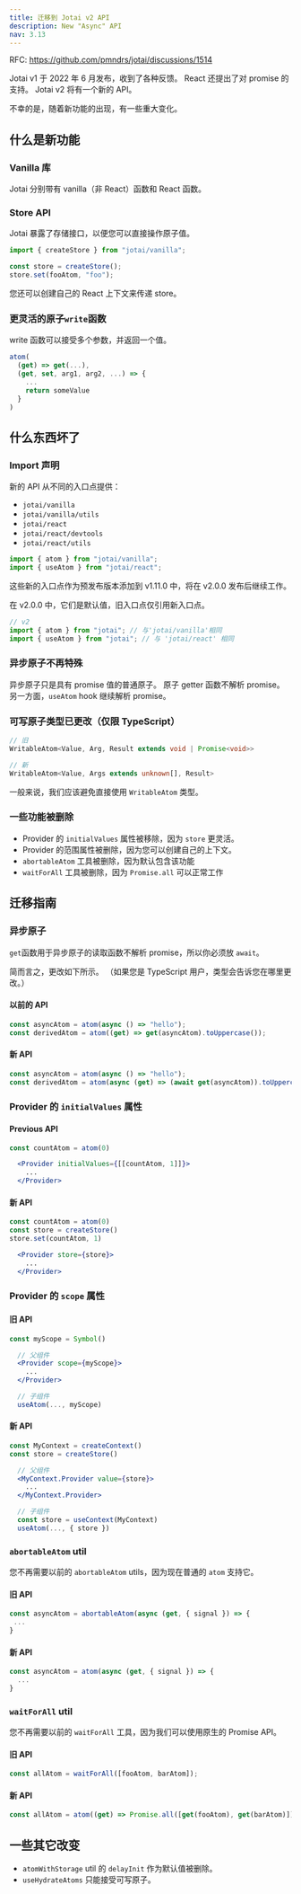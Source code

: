 ```yaml
---
title: 迁移到 Jotai v2 API
description: New "Async" API
nav: 3.13
---
```


RFC: https://github.com/pmndrs/jotai/discussions/1514

Jotai v1 于 2022 年 6 月发布，收到了各种反馈。
React 还提出了对 promise 的支持。
Jotai v2 将有一个新的 API。

不幸的是，随着新功能的出现，有一些重大变化。

## 什么是新功能

### Vanilla 库

Jotai 分别带有 vanilla（非 React）函数和 React 函数。

### Store API

Jotai 暴露了存储接口，以便您可以直接操作原子值。

```js
import { createStore } from "jotai/vanilla";

const store = createStore();
store.set(fooAtom, "foo");
```

您还可以创建自己的 React 上下文来传递 store。

### 更灵活的原子`write`函数

write 函数可以接受多个参数，并返回一个值。

```js
atom(
  (get) => get(...),
  (get, set, arg1, arg2, ...) => {
    ...
    return someValue
  }
)
```

## 什么东西坏了

### Import 声明

新的 API 从不同的入口点提供：

- `jotai/vanilla`
- `jotai/vanilla/utils`
- `jotai/react`
- `jotai/react/devtools`
- `jotai/react/utils`

```js
import { atom } from "jotai/vanilla";
import { useAtom } from "jotai/react";
```

这些新的入口点作为预发布版本添加到 v1.11.0 中，将在 v2.0.0 发布后继续工作。

在 v2.0.0 中，它们是默认值，旧入口点仅引用新入口点。

```js
// v2
import { atom } from "jotai"; // 与'jotai/vanilla'相同
import { useAtom } from "jotai"; // 与 'jotai/react' 相同
```

### 异步原子不再特殊

异步原子只是具有 promise 值的普通原子。
原子 getter 函数不解析 promise。
另一方面，`useAtom` hook 继续解析 promise。

### 可写原子类型已更改（仅限 TypeScript）

```ts
// 旧
WritableAtom<Value, Arg, Result extends void | Promise<void>>

// 新
WritableAtom<Value, Args extends unknown[], Result>
```

一般来说，我们应该避免直接使用 `WritableAtom` 类型。

### 一些功能被删除

- Provider 的 `initialValues` 属性被移除，因为 `store` 更灵活。
- Provider 的范围属性被删除，因为您可以创建自己的上下文。
- `abortableAtom` 工具被删除，因为默认包含该功能
- `waitForAll` 工具被删除，因为 `Promise.all` 可以正常工作

## 迁移指南

### 异步原子

`get`函数用于异步原子的读取函数不解析 promise，所以你必须放 `await`。

简而言之，更改如下所示。
（如果您是 TypeScript 用户，类型会告诉您在哪里更改。）

#### 以前的 API

```js
const asyncAtom = atom(async () => "hello");
const derivedAtom = atom((get) => get(asyncAtom).toUppercase());
```

#### 新 API

```js
const asyncAtom = atom(async () => "hello");
const derivedAtom = atom(async (get) => (await get(asyncAtom)).toUppercase());
```

### Provider 的 `initialValues` 属性

#### Previous API

```jsx
const countAtom = atom(0)

  <Provider initialValues={[[countAtom, 1]]}>
    ...
  </Provider>
```

#### 新 API

```jsx
const countAtom = atom(0)
const store = createStore()
store.set(countAtom, 1)

  <Provider store={store}>
    ...
  </Provider>
```

### Provider 的 `scope` 属性

#### 旧 API

```jsx
const myScope = Symbol()

  // 父组件
  <Provider scope={myScope}>
    ...
  </Provider>

  // 子组件
  useAtom(..., myScope)
```

#### 新 API

```jsx
const MyContext = createContext()
const store = createStore()

  // 父组件
  <MyContext.Provider value={store}>
    ...
  </MyContext.Provider>

  // 子组件
  const store = useContext(MyContext)
  useAtom(..., { store })
```

### `abortableAtom` util

您不再需要以前的 `abortableAtom` utils，因为现在普通的 `atom` 支持它。

#### 旧 API

```js
const asyncAtom = abortableAtom(async (get, { signal }) => {
 ...
}
```

#### 新 API

```js
const asyncAtom = atom(async (get, { signal }) => {
  ...
}
```

### `waitForAll` util

您不再需要以前的 `waitForAll` 工具，因为我们可以使用原生的 Promise API。

#### 旧 API

```js
const allAtom = waitForAll([fooAtom, barAtom]);
```

#### 新 API

```js
const allAtom = atom((get) => Promise.all([get(fooAtom), get(barAtom)]));
```

## 一些其它改变

- `atomWithStorage` util 的 `delayInit` 作为默认值被删除。
- `useHydrateAtoms` 只能接受可写原子。

